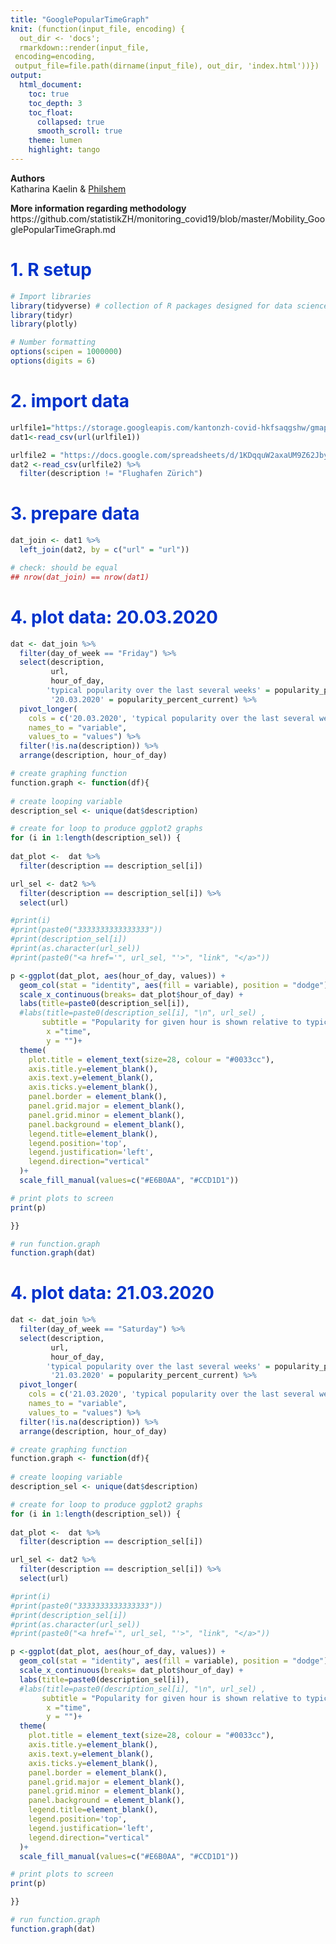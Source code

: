 ```yaml
---
title: "GooglePopularTimeGraph"
knit: (function(input_file, encoding) {
  out_dir <- 'docs';
  rmarkdown::render(input_file,
 encoding=encoding,
 output_file=file.path(dirname(input_file), out_dir, 'index.html'))})
output: 
  html_document:
    toc: true
    toc_depth: 3
    toc_float:
      collapsed: true
      smooth_scroll: true
    theme: lumen
    highlight: tango
---
```


<style type="text/css">
.main-container {
  max-width: 1800px;
  margin-left: 0;
  margin-right: auto;
}
blockquote {
    padding: 10px 20px;
    margin: 0 0 20px;
    font-size: 14px;
    border-left: 5px solid #eee;
}

h1.title {
  font-size: 38px;
  color: #000000;
  }
  
h1 { /* Header 1 */
  font-size: 28px;
  color: #0033cc;
}

h2 { /* Header 2 */
    font-size: 28px;
	color: #0099ff
}

h3 { /* Header 3 */
    font-size: 14px;
	color: #6600cc
}
</style>

**Authors** <br>
Katharina Kaelin & [Philshem](https://twitter.com/philshem)

**More information regarding methodology** <br>
https://github.com/statistikZH/monitoring_covid19/blob/master/Mobility_GooglePopularTimeGraph.md

# 1. R setup

```r

# Import libraries
library(tidyverse) # collection of R packages designed for data science
library(tidyr)
library(plotly)

# Number formatting
options(scipen = 1000000)
options(digits = 6)

```


# 2. import data

```r

urlfile1="https://storage.googleapis.com/kantonzh-covid-hkfsaqgshw/gmaps_scrape/all_valid.csv"
dat1<-read_csv(url(urlfile1))

urlfile2 = "https://docs.google.com/spreadsheets/d/1KDqquW2axaUM9Z62JbyppuPq09IpAZRSIpPLb08nVqQ/pub?output=csv"
dat2 <-read_csv(urlfile2) %>% 
  filter(description != "Flughafen Zürich")

```

# 3. prepare data

```r

dat_join <- dat1 %>%
  left_join(dat2, by = c("url" = "url")) 

# check: should be equal
## nrow(dat_join) == nrow(dat1)

```

# 4. plot data: 20.03.2020

```r

dat <- dat_join %>% 
  filter(day_of_week == "Friday") %>% 
  select(description, 
         url, 
         hour_of_day, 
        'typical popularity over the last several weeks' = popularity_percent_normal, 
         '20.03.2020' = popularity_percent_current) %>%
  pivot_longer(
    cols = c('20.03.2020', 'typical popularity over the last several weeks'),
    names_to = "variable",
    values_to = "values") %>%
  filter(!is.na(description)) %>%
  arrange(description, hour_of_day)

# create graphing function
function.graph <- function(df){
  
# create looping variable
description_sel <- unique(dat$description)

# create for loop to produce ggplot2 graphs 
for (i in 1:length(description_sel)) { 
  
dat_plot <-  dat %>%
  filter(description == description_sel[i])

url_sel <- dat2 %>% 
  filter(description == description_sel[i]) %>%
  select(url)

#print(i)
#print(paste0("3333333333333333"))
#print(description_sel[i])
#print(as.character(url_sel))
#print(paste0("<a href='", url_sel, "'>", "link", "</a>"))

p <-ggplot(dat_plot, aes(hour_of_day, values)) +
  geom_col(stat = "identity", aes(fill = variable), position = "dodge") +
  scale_x_continuous(breaks= dat_plot$hour_of_day) +
  labs(title=paste0(description_sel[i]),
  #labs(title=paste0(description_sel[i], "\n", url_sel) ,
       subtitle = "Popularity for given hour is shown relative to typical peak popularity for location for week",
        x ="time",
        y = "")+
  theme(
    plot.title = element_text(size=28, colour = "#0033cc"), 
    axis.title.y=element_blank(),
    axis.text.y=element_blank(),
    axis.ticks.y=element_blank(),
    panel.border = element_blank(),
    panel.grid.major = element_blank(),
    panel.grid.minor = element_blank(),
    panel.background = element_blank(),
    legend.title=element_blank(),
    legend.position='top',
    legend.justification='left',
    legend.direction="vertical"
  )+
  scale_fill_manual(values=c("#E6B0AA", "#CCD1D1"))

# print plots to screen
print(p)

}} 

# run function.graph
function.graph(dat)

```

# 4. plot data: 21.03.2020

```r

dat <- dat_join %>% 
  filter(day_of_week == "Saturday") %>% 
  select(description, 
         url, 
         hour_of_day, 
        'typical popularity over the last several weeks' = popularity_percent_normal, 
         '21.03.2020' = popularity_percent_current) %>%
  pivot_longer(
    cols = c('21.03.2020', 'typical popularity over the last several weeks'),
    names_to = "variable",
    values_to = "values") %>%
  filter(!is.na(description)) %>%
  arrange(description, hour_of_day)

# create graphing function
function.graph <- function(df){
  
# create looping variable
description_sel <- unique(dat$description)

# create for loop to produce ggplot2 graphs 
for (i in 1:length(description_sel)) { 
  
dat_plot <-  dat %>%
  filter(description == description_sel[i])

url_sel <- dat2 %>% 
  filter(description == description_sel[i]) %>%
  select(url)

#print(i)
#print(paste0("3333333333333333"))
#print(description_sel[i])
#print(as.character(url_sel))
#print(paste0("<a href='", url_sel, "'>", "link", "</a>"))

p <-ggplot(dat_plot, aes(hour_of_day, values)) +
  geom_col(stat = "identity", aes(fill = variable), position = "dodge") +
  scale_x_continuous(breaks= dat_plot$hour_of_day) +
  labs(title=paste0(description_sel[i]),
  #labs(title=paste0(description_sel[i], "\n", url_sel) ,
       subtitle = "Popularity for given hour is shown relative to typical peak popularity for location for week",
        x ="time",
        y = "")+
  theme(
    plot.title = element_text(size=28, colour = "#0033cc"), 
    axis.title.y=element_blank(),
    axis.text.y=element_blank(),
    axis.ticks.y=element_blank(),
    panel.border = element_blank(),
    panel.grid.major = element_blank(),
    panel.grid.minor = element_blank(),
    panel.background = element_blank(),
    legend.title=element_blank(),
    legend.position='top',
    legend.justification='left',
    legend.direction="vertical"
  )+
  scale_fill_manual(values=c("#E6B0AA", "#CCD1D1"))

# print plots to screen
print(p)

}} 

# run function.graph
function.graph(dat)

```

